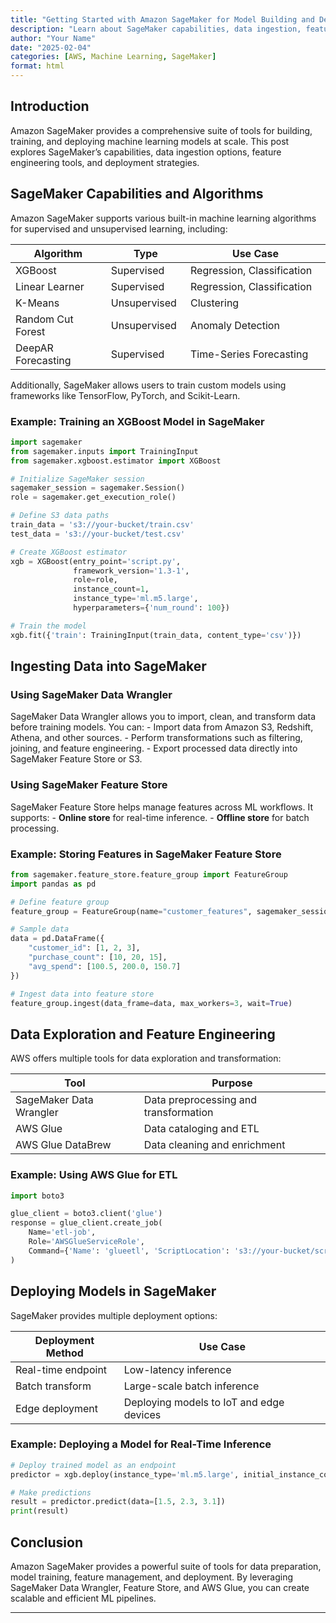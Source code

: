 ```yaml
---
title: "Getting Started with Amazon SageMaker for Model Building and Deployment"
description: "Learn about SageMaker capabilities, data ingestion, feature engineering, and model deployment with AWS tools."
author: "Your Name"
date: "2025-02-04"
categories: [AWS, Machine Learning, SageMaker]
format: html
---
```


## Introduction

Amazon SageMaker provides a comprehensive suite of tools for building, training, and deploying machine learning models at scale. This post explores SageMaker's capabilities, data ingestion options, feature engineering tools, and deployment strategies.

## SageMaker Capabilities and Algorithms

Amazon SageMaker supports various built-in machine learning algorithms for supervised and unsupervised learning, including:

| Algorithm            | Type               | Use Case                     |
|---------------------|-----------------|------------------------------|
| XGBoost            | Supervised       | Regression, Classification   |
| Linear Learner     | Supervised       | Regression, Classification   |
| K-Means           | Unsupervised     | Clustering                   |
| Random Cut Forest | Unsupervised     | Anomaly Detection            |
| DeepAR Forecasting | Supervised       | Time-Series Forecasting      |

Additionally, SageMaker allows users to train custom models using frameworks like TensorFlow, PyTorch, and Scikit-Learn.

### Example: Training an XGBoost Model in SageMaker

```python
import sagemaker
from sagemaker.inputs import TrainingInput
from sagemaker.xgboost.estimator import XGBoost

# Initialize SageMaker session
sagemaker_session = sagemaker.Session()
role = sagemaker.get_execution_role()

# Define S3 data paths
train_data = 's3://your-bucket/train.csv'
test_data = 's3://your-bucket/test.csv'

# Create XGBoost estimator
xgb = XGBoost(entry_point='script.py',
              framework_version='1.3-1',
              role=role,
              instance_count=1,
              instance_type='ml.m5.large',
              hyperparameters={'num_round': 100})

# Train the model
xgb.fit({'train': TrainingInput(train_data, content_type='csv')})
```

## Ingesting Data into SageMaker

### Using SageMaker Data Wrangler

SageMaker Data Wrangler allows you to import, clean, and transform data before training models. You can:
- Import data from Amazon S3, Redshift, Athena, and other sources.
- Perform transformations such as filtering, joining, and feature engineering.
- Export processed data directly into SageMaker Feature Store or S3.

### Using SageMaker Feature Store

SageMaker Feature Store helps manage features across ML workflows. It supports:
- **Online store** for real-time inference.
- **Offline store** for batch processing.

### Example: Storing Features in SageMaker Feature Store

```python
from sagemaker.feature_store.feature_group import FeatureGroup
import pandas as pd

# Define feature group
feature_group = FeatureGroup(name="customer_features", sagemaker_session=sagemaker_session)

# Sample data
data = pd.DataFrame({
    "customer_id": [1, 2, 3],
    "purchase_count": [10, 20, 15],
    "avg_spend": [100.5, 200.0, 150.7]
})

# Ingest data into feature store
feature_group.ingest(data_frame=data, max_workers=3, wait=True)
```

## Data Exploration and Feature Engineering

AWS offers multiple tools for data exploration and transformation:

| Tool                      | Purpose                                  |
|--------------------------|--------------------------------------|
| SageMaker Data Wrangler | Data preprocessing and transformation |
| AWS Glue                | Data cataloging and ETL               |
| AWS Glue DataBrew       | Data cleaning and enrichment          |

### Example: Using AWS Glue for ETL

```python
import boto3

glue_client = boto3.client('glue')
response = glue_client.create_job(
    Name='etl-job',
    Role='AWSGlueServiceRole',
    Command={'Name': 'glueetl', 'ScriptLocation': 's3://your-bucket/scripts/etl.py'},
)
```

## Deploying Models in SageMaker

SageMaker provides multiple deployment options:

| Deployment Method   | Use Case                                  |
|--------------------|------------------------------------------|
| Real-time endpoint | Low-latency inference                   |
| Batch transform   | Large-scale batch inference              |
| Edge deployment   | Deploying models to IoT and edge devices |

### Example: Deploying a Model for Real-Time Inference

```python
# Deploy trained model as an endpoint
predictor = xgb.deploy(instance_type='ml.m5.large', initial_instance_count=1)

# Make predictions
result = predictor.predict(data=[1.5, 2.3, 3.1])
print(result)
```

## Conclusion

Amazon SageMaker provides a powerful suite of tools for data preparation, model training, feature management, and deployment. By leveraging SageMaker Data Wrangler, Feature Store, and AWS Glue, you can create scalable and efficient ML pipelines.

---
